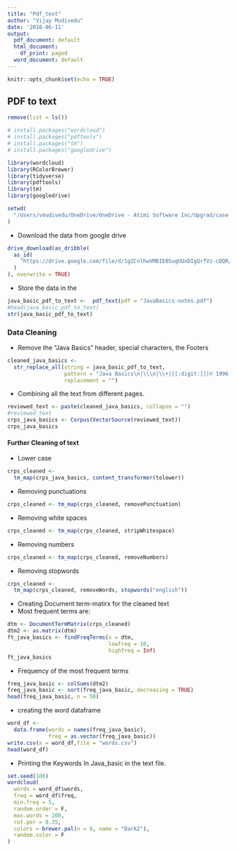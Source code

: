 ```yaml
---
title: "Pdf_text"
author: "Vijay Mudivedu"
date: '2018-06-11'
output:
  pdf_document: default
  html_document:
    df_print: paged
  word_document: default
---
```


```r
knitr::opts_chunk$set(echo = TRUE)
```

## PDF to text

```r
remove(list = ls())

# install.packages("wordcloud")
# install.packages("pdftools")
# install.packages("tm")
# install.packages("googledrive")

library(wordcloud)
library(RColorBrewer)
library(tidyverse)
library(pdftools)
library(tm)
library(googledrive)

setwd(
  "/Users/vmudivedu/OneDrive/OneDrive - Atimi Software Inc/Upgrad/case study/pdf_to_text"
)
```
* Download the data from google drive

```r
drive_download(as_dribble(
  as_id(
    "https://drive.google.com/file/d/1gZCnlhwVMBIE0SugUUxDIgQrfVz-cDQR/"
  )
), overwrite = TRUE)
```
* Store the data in the
```r
java_basic_pdf_to_text <-  pdf_text(pdf = "JavaBasics-notes.pdf")
#head(java_basic_pdf_to_text)
str(java_basic_pdf_to_text)
```

### Data Cleaning

* Remove the "Java Basics" header, special characters, the Footers
```r
cleaned_java_basics <-
  str_replace_all(string = java_basic_pdf_to_text,
                  pattern = "Java Basics\n|\\\n|\\•|[[:digit:]]|© 1996-2003 jGuru.com. All Rights Reserved.|Java Basics -",
                  replacement = "")

```

* Combining all the text from different pages.

```r
reviewed_text <- paste(cleaned_java_basics, collapse = "")
#reviewed_text
crps_java_basics <- Corpus(VectorSource(reviewed_text))
crps_java_basics
```

#### Further Cleaning of text

* Lower case

```r
crps_cleaned <-
  tm_map(crps_java_basics, content_transformer(tolower))
```

* Removing punctuations
```r
crps_cleaned <- tm_map(crps_cleaned, removePunctuation)
```

* Removing white spaces
```r
crps_cleaned <- tm_map(crps_cleaned, stripWhitespace)
```
* Removing numbers
```r
crps_cleaned <- tm_map(crps_cleaned, removeNumbers)
```
* Removing stopwords
```r
crps_cleaned <-
  tm_map(crps_cleaned, removeWords, stopwords("english"))
```

* Creating Document term-matirx for the cleaned text
* Most frequent terms are:
```r
dtm <- DocumentTermMatrix(crps_cleaned)
dtm2 <- as.matrix(dtm)
ft_java_basics <- findFreqTerms(x = dtm,
                                lowfreq = 10,
                                highfreq = Inf)
ft_java_basics
```

* Frequency of the most frequent terms
```r
freq_java_basic <- colSums(dtm2)
freq_java_basic <- sort(freq_java_basic, decreasing = TRUE)
head(freq_java_basic, n = 50)
```
* creating the word dataframe
```r
word_df <-
  data.frame(words = names(freq_java_basic),
             freq = as.vector(freq_java_basic))
write.csv(x = word_df,file = "words.csv")
head(word_df)
```





* Printing the Keywords In Java_basic in the text file.
```r

set.seed(100)
wordcloud(
  words = word_df$words,
  freq = word_df$freq,
  min.freq = 5,
  random.order = F,
  max.words = 200,
  rot.per = 0.35,
  colors = brewer.pal(n = 8, name = "Dark2"),
  random.color = F
)
```
